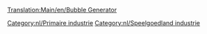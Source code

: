 [[Translation:Main/en/Bubble Generator]]{{en/-}}
{{nl/Industrieën|image=BubbleGenerator.png
|name=Bellenblazer
|climates=[[Main/en/Klimaat/Nl#Speelgoedland|Speelgoedland]]
|accepts=Niets
|produces=[[Main/nl/Bubbels|Bubbels]]
|notes=Niet aanwezig in andere [[Main/nl/Klimaat|klimaten]].
}}

{{nl/Navbox Industrieën}}
[[Category:nl/Primaire industrie]]
[[Category:nl/Speelgoedland industrie]]